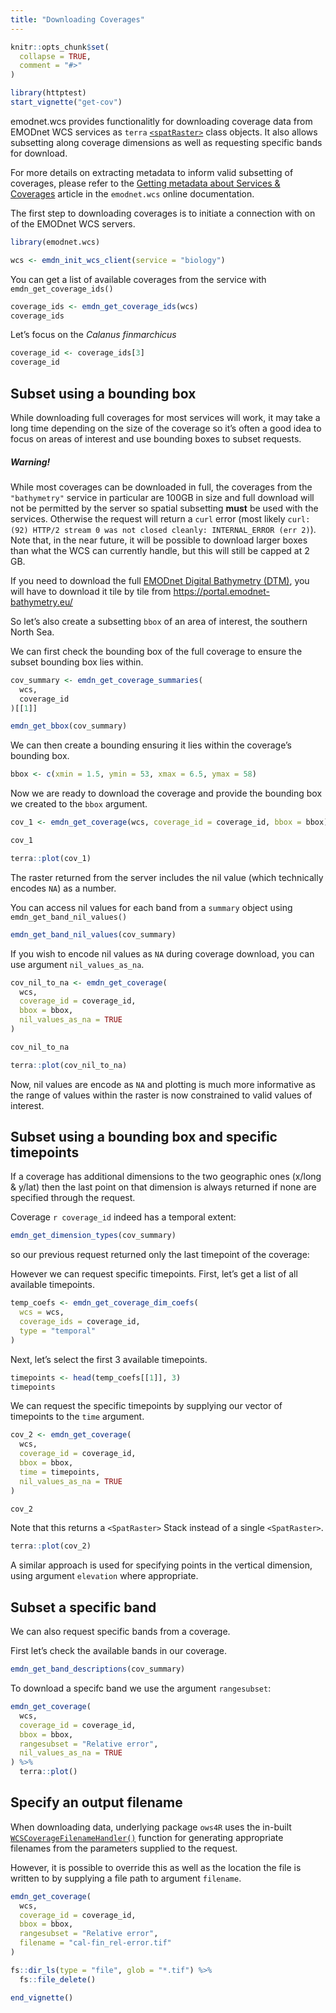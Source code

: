 ```yaml
---
title: "Downloading Coverages"
---
```


```r
knitr::opts_chunk$set(
  collapse = TRUE,
  comment = "#>"
)

library(httptest)
start_vignette("get-cov")
```

emodnet.wcs provides functionalitly for downloading coverage data from EMODnet WCS services as `terra` [`<spatRaster>`](https://rspatial.github.io/terra/reference/SpatRaster-class.html) class objects. It also allows subsetting along coverage dimensions as well as requesting specific bands for download.

For more details on extracting metadata to inform valid subsetting of coverages, please refer to the [Getting metadata about Services & Coverages](https://emodnet.github.io/emodnet.wcs/articles/metadata.html) article in the `emodnet.wcs` online documentation.


The first step to downloading coverages is to initiate a connection with on of the EMODnet WCS servers.

```r
library(emodnet.wcs)
```


```r
wcs <- emdn_init_wcs_client(service = "biology")

```

You can get a list of available coverages from the service with `emdn_get_coverage_ids()`

```r
coverage_ids <- emdn_get_coverage_ids(wcs)
coverage_ids
```

Let's focus on the _Calanus finmarchicus_
```r
coverage_id <- coverage_ids[3]
coverage_id

```


## Subset using a bounding box

While downloading full coverages for most services will work, it may take a long time depending on the size of the coverage so it's often a good idea to focus on areas of interest and use bounding boxes to subset requests.

<div class="alert alert-warning" role="alert">

<h5> **Warning!**</h5>

<p>While most coverages can be downloaded in full, the coverages from the `"bathymetry"` service in particular are 100GB in size and full download will not be permitted by the server so spatial subsetting **must** be used with the services. Otherwise the request will return a `curl` error (most likely ` curl: (92) HTTP/2 stream 0 was not closed cleanly: INTERNAL_ERROR (err 2)`). Note that, in the near future, it will be possible to download larger boxes than what the WCS can currently handle, but this will still be capped at 2 GB.</p>

<p>If you need to download the full [EMODnet Digital Bathymetry (DTM)](https://data.europa.eu/data/datasets/emodnet_bathymetry?locale=en), you will have to download it tile by tile from <https://portal.emodnet-bathymetry.eu/></p>

</div>

So let's also create a subsetting `bbox` of an area of interest, the southern North Sea. 

We can first check the bounding box of the full coverage to ensure the subset bounding box lies within.

```r
cov_summary <- emdn_get_coverage_summaries(
  wcs,
  coverage_id
)[[1]]

emdn_get_bbox(cov_summary)
```

We can then create a bounding ensuring it lies within the coverage's bounding box.
```r
bbox <- c(xmin = 1.5, ymin = 53, xmax = 6.5, ymax = 58)
```


Now we are ready to download the coverage and provide the bounding box we created to the `bbox` argument.

```r
cov_1 <- emdn_get_coverage(wcs, coverage_id = coverage_id, bbox = bbox)

cov_1
```

```r
terra::plot(cov_1)
```

The raster returned from the server includes the nil value (which technically encodes `NA`) as a number.

You can access nil values for each band from a `summary` object using `emdn_get_band_nil_values()`

```r
emdn_get_band_nil_values(cov_summary)
```

If you wish to encode nil values as `NA` during coverage download, you can use argument `nil_values_as_na`.

```r
cov_nil_to_na <- emdn_get_coverage(
  wcs,
  coverage_id = coverage_id,
  bbox = bbox,
  nil_values_as_na = TRUE
)

cov_nil_to_na
```

```r
terra::plot(cov_nil_to_na)
```

Now, nil values are encode as `NA` and plotting is much more informative as the range of values within the raster is now constrained to valid values of interest.

## Subset using a bounding box and specific timepoints

If a coverage has additional dimensions to the two geographic ones (x/long & y/lat) then the last point on that dimension is always returned if none are specified through the request.

Coverage `r coverage_id` indeed has a temporal extent:

```r
emdn_get_dimension_types(cov_summary)
```

so our previous request returned only the last timepoint of the coverage:

However we can request specific timepoints. First, let's get a list of all available timepoints.

```r
temp_coefs <- emdn_get_coverage_dim_coefs(
  wcs = wcs,
  coverage_ids = coverage_id,
  type = "temporal"
)
```

Next, let's select the first 3 available timepoints.
```r
timepoints <- head(temp_coefs[[1]], 3)
timepoints
```

We can request the specific timepoints by supplying our vector of timepoints to the `time` argument.
```r
cov_2 <- emdn_get_coverage(
  wcs,
  coverage_id = coverage_id,
  bbox = bbox,
  time = timepoints,
  nil_values_as_na = TRUE
)
```

```r
cov_2
```

Note that this returns a ` <SpatRaster>` Stack instead of a single `<SpatRaster>`.
```r
terra::plot(cov_2)
```


A similar approach is used for specifying points in the vertical dimension, using argument `elevation` where appropriate.

## Subset a specific band

We can also request specific bands from a coverage. 

First let's check the available bands in our coverage.

```r
emdn_get_band_descriptions(cov_summary)
```

To download a specifc band we use the argument `rangesubset`:
```r
emdn_get_coverage(
  wcs,
  coverage_id = coverage_id,
  bbox = bbox,
  rangesubset = "Relative error",
  nil_values_as_na = TRUE
) %>%
  terra::plot()
```



## Specify an output filename

When downloading data, underlying package `ows4R` uses the in-built [`WCSCoverageFilenameHandler()`](https://eblondel.github.io/ows4R/reference/WCSCoverageFilenameHandler.html) function for generating appropriate filenames from the parameters supplied to the request.

However, it is possible to override this as well as the location the file is written to by supplying a file path to argument `filename`.

```r
emdn_get_coverage(
  wcs,
  coverage_id = coverage_id,
  bbox = bbox,
  rangesubset = "Relative error",
  filename = "cal-fin_rel-error.tif"
)
```


```r
fs::dir_ls(type = "file", glob = "*.tif") %>%
  fs::file_delete()
```



```r
end_vignette()
```
